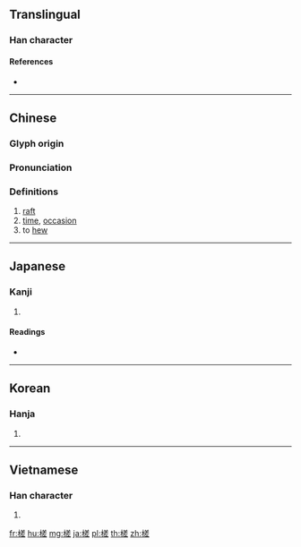 {{character info/new}}
==Translingual==

===Han character===
{{Han char|rn=75|rad=木|as=10|sn=14|four=48911|canj=DTQM|ids=⿰木差}}

====References====
* {{Han ref|kx=0546.100|dkj=15320|dj=0934.020|hdz=21255.020|uh=69CE|ud=27086|bh=E241|bd=57921}}

----

==Chinese==
{{zh-forms}}

===Glyph origin===
{{Han etym}}

===Pronunciation===
{{zh-pron
|m=chá
|c=caa4
|mc=y
|oc=y
|ma=
|cat=n,v
}}

===Definitions===
{{zh-hanzi}}

# [[raft]]
# [[time]], [[occasion]]
# to [[hew]]

----

==Japanese==

===Kanji===
{{ja-kanji|grade=|rs=木10}}

# {{defn|lang=ja|sort=木10}}

====Readings====
* {{ja-readings|goon=[[じゃ]] (ja)|kanon=[[さ]] (sa)|kun=[[いかだ]] (ikada)}}

----

==Korean==

===Hanja===
{{ko-hanja|hangeul=[[차]], [[사]]|eumhun=|rv=cha, sa|mr=ch'a, sa|y=cha, sa}}

# {{defn|lang=ko|sort=木10}}

----

==Vietnamese==

===Han character===
{{vi-readings|rs=木10| hanviet = xay}}

# {{defn|lang=vi|sort=木10}}

[[fr:槎]]
[[hu:槎]]
[[mg:槎]]
[[ja:槎]]
[[pl:槎]]
[[th:槎]]
[[zh:槎]]